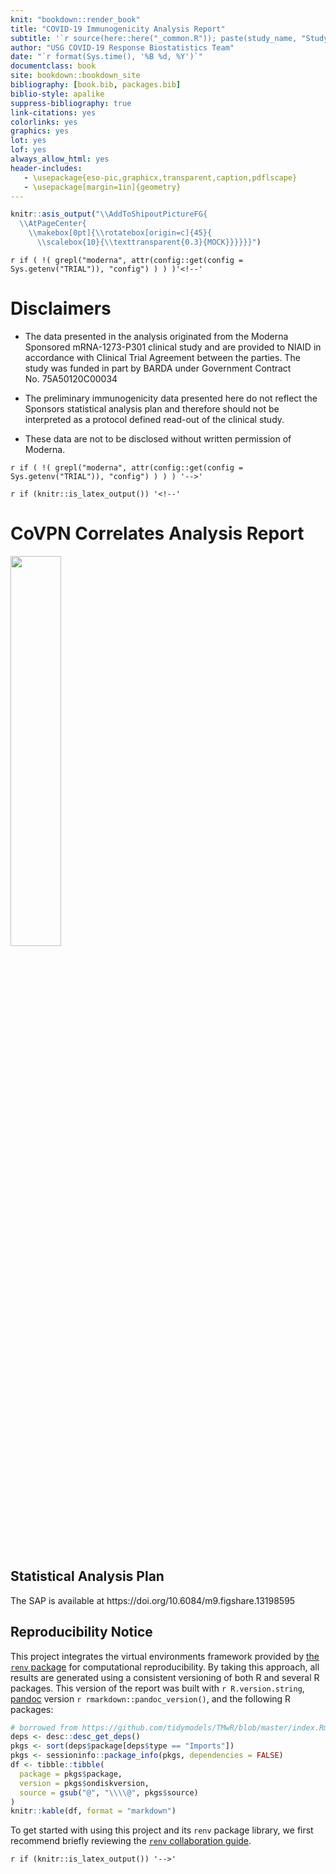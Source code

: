 ```yaml
---
knit: "bookdown::render_book"
title: "COVID-19 Immunogenicity Analysis Report"
subtitle: '`r source(here::here("_common.R")); paste(study_name, "Study")`'
author: "USG COVID-19 Response Biostatistics Team"
date: "`r format(Sys.time(), '%B %d, %Y')`"
documentclass: book
site: bookdown::bookdown_site
bibliography: [book.bib, packages.bib]
biblio-style: apalike
suppress-bibliography: true
link-citations: yes
colorlinks: yes
graphics: yes
lot: yes
lof: yes
always_allow_html: yes
header-includes:
   - \usepackage{eso-pic,graphicx,transparent,caption,pdflscape}
   - \usepackage[margin=1in]{geometry}
---
```



```r
knitr::asis_output("\\AddToShipoutPictureFG{
  \\AtPageCenter{
    \\makebox[0pt]{\\rotatebox[origin=c]{45}{
      \\scalebox{10}{\\texttransparent{0.3}{MOCK}}}}}}")
```

`r if ( !( grepl("moderna", attr(config::get(config = Sys.getenv("TRIAL")), "config") ) ) )'<!--'`

# Disclaimers

* The data presented in the analysis originated from the Moderna Sponsored mRNA-1273-P301 clinical study and are provided to NIAID in accordance with Clinical Trial Agreement between the parties. The study was funded in part by BARDA under Government Contract No. 75A50120C00034
 
* The preliminary immunogenicity data presented here do not reflect the Sponsors statistical analysis plan and therefore should not be interpreted as a protocol defined read-out of the clinical study.
 
* These data are not to be disclosed without written permission of Moderna.


`r if ( !( grepl("moderna", attr(config::get(config = Sys.getenv("TRIAL")), "config") ) ) ) '-->'`



`r if (knitr::is_latex_output()) '<!--'`

# CoVPN Correlates Analysis Report {-}

<img style="float: center; margin-right: 1%; margin-bottom: 0.01em"
     src="covpn_logo.png" width="40%" height="40%">
<p style="clear: both;">
<br>

## Statistical Analysis Plan {-}

The SAP is available at https://doi.org/10.6084/m9.figshare.13198595

## Reproducibility Notice {-}

This project integrates the virtual environments framework provided by [the
`renv` package](https://rstudio.github.io/renv/) for computational
reproducibility. By taking this approach, all results are generated using a
consistent versioning of both R and several R packages. This version of the
report was built with `r R.version.string`, [pandoc](https://pandoc.org/)
version `r rmarkdown::pandoc_version()`, and the following R packages:

```r
# borrowed from https://github.com/tidymodels/TMwR/blob/master/index.Rmd
deps <- desc::desc_get_deps()
pkgs <- sort(deps$package[deps$type == "Imports"])
pkgs <- sessioninfo::package_info(pkgs, dependencies = FALSE)
df <- tibble::tibble(
  package = pkgs$package,
  version = pkgs$ondiskversion,
  source = gsub("@", "\\\\@", pkgs$source)
)
knitr::kable(df, format = "markdown")
```

To get started with using this project and its `renv` package library, we
first recommend briefly reviewing the [`renv` collaboration
guide](https://rstudio.github.io/renv/articles/collaborating.html).

`r if (knitr::is_latex_output()) '-->'`
